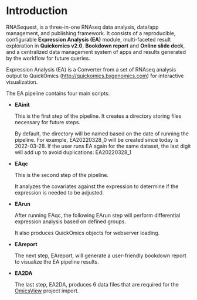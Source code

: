 # Introduction

RNASequest, is a three-in-one RNAseq data analysis, data/app management, and publishing framework. It consists of a reproducible, configurable **Expression Analysis (EA)** module, multi-faceted result exploration in **Quickomics v2.0**, **Bookdown report** and **Online slide deck**, and a centralized data management system of apps and results generated by the workflow for future queries.

Expression Analysis (EA) is a Converter from a set of RNAseq analysis output to QuickOmics ([http://quickomics.bxgenomics.com](http://quickomics.bxgenomics.com){target="_blank"}) for interactive visualization.

The EA pipeline contains four main scripts:

  - **EAinit**
  
    This is the first step of the pipeline. It creates a directory storing files necessary for future steps.
    
    By default, the directory will be named based on the date of running the pipeline. For example, EA20220328_0 will be created since today is 2022-03-28. If the user runs EA again for the same dataset, the last digit will add up to avoid duplications: EA20220328_1
    
    
  - **EAqc**
  
    This is the second step of the pipeline. 
    
    It analyzes the covariates against the expression to determine if the expression is needed to be adjusted.
  
  
  - **EArun**
  
    After running EAqc, the following EArun step will perform differential expression analysis based on defined groups.
    
    It also produces QuickOmics objects for webserver loading.


  - **EAreport**
  
    The next step, EAreport, will generate a user-friendly bookdown report to visualize the EA pipeline results.

  - **EA2DA**
  
    The last step, EA2DA, produces 6 data files that are required for the [OmicsView](https://github.com/interactivereport/OmicsView){target="_blank"} project import.